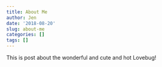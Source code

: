 ```yaml
---
title: About Me
author: Jen
date: '2018-08-20'
slug: about-me
categories: []
tags: []
---
```


This is post about the wonderful and cute and hot Lovebug!